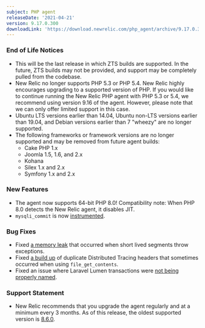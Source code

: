 ```yaml
---
subject: PHP agent
releaseDate: '2021-04-21'
version: 9.17.0.300
downloadLink: 'https://download.newrelic.com/php_agent/archive/9.17.0.300'
---
```


### End of Life Notices ###
* This will be the last release in which ZTS builds are supported. In the future, ZTS builds may not be provided, and support may be completely pulled from the codebase.
* New Relic no longer supports PHP 5.3 or PHP 5.4. New Relic highly encourages upgrading to a supported version of PHP. If you would like to continue running the New Relic PHP agent with PHP 5.3 or 5.4, we recommend using version 9.16 of the agent. However, please note that we can only offer limited support in this case.
* Ubuntu LTS versions earlier than 14.04, Ubuntu non-LTS versions earlier than 19.04, and Debian versions earlier than 7 "wheezy" are no longer supported.
* The following frameworks or framework versions are no longer supported and may be removed from future agent builds:
  * Cake PHP 1.x
  * Joomla 1.5, 1.6, and 2.x
  * Kohana
  * Silex 1.x and 2.x
  * Symfony 1.x and 2.x

### New Features ###
* The agent now supports 64-bit PHP 8.0! Compatibility note: When PHP 8.0 detects the New Relic agent, it disables JIT.
* `mysqli_commit` is now [instrumented](https://github.com/newrelic/newrelic-php-agent/pull/102).

### Bug Fixes ###
* Fixed [a memory leak](https://github.com/newrelic/newrelic-php-agent/pull/123) that occurred when short lived segments throw exceptions.
* Fixed [a build up](https://github.com/newrelic/newrelic-php-agent/pull/120) of duplicate Distributed Tracing headers that sometimes occurred when using `file_get_contents`.
* Fixed an issue where Laravel Lumen transactions were [not being properly named](https://github.com/newrelic/newrelic-php-agent/pull/135). 

### Support Statement ###
* New Relic recommends that you upgrade the agent regularly and at a minimum every 3 months. As of this release, the oldest supported version is [8.6.0](https://docs.newrelic.com/docs/release-notes/agent-release-notes/php-release-notes/php-agent-860238/).
